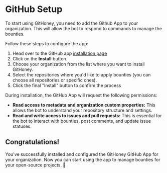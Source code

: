 
# GitHub Setup

To start using GitHoney, you need to add the Github App to your organization. This will allow the bot to respond to commands to manage the bounties.

Follow these steps to configure the app:
1. Head over to the GitHub app
   [installation page](https://github.com/apps/githoney-io)
2. Click on the **Install** button.
3. Choose your organization from the list where you want to install GitHoney.
4. Select the repositories where you'd like to apply bounties (you can choose all repositories or specific ones).
5. Click the final "Install" button to confirm the process

<Callout type="info">

During installation, the GitHub App will request the following permissions:

*   **Read access to metadata and organization custom properties:** This allows the bot to understand your repository structure and settings.
*   **Read and write access to issues and pull requests:** This is essential for the bot to interact with bounties, post comments, and update issue statuses.

</Callout>

## Congratulations! 

You've successfully installed and configured the GitHoney GitHub App for your organization. Now you can start using the app to manage bounties for your open-source projects. 🐝
